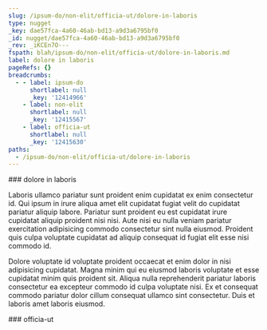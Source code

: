```yaml
---
slug: /ipsum-do/non-elit/officia-ut/dolore-in-laboris
type: nugget
_key: dae57fca-4a60-46ab-bd13-a9d3a6795bf0
_id: nugget/dae57fca-4a60-46ab-bd13-a9d3a6795bf0
_rev: _iKCEn7O---
fspath: blah/ipsum-do/non-elit/officia-ut/dolore-in-laboris.md
label: dolore in laboris
pageRefs: {}
breadcrumbs:
  - - label: ipsum-do
      shortlabel: null
      _key: '12414966'
    - label: non-elit
      shortlabel: null
      _key: '12415567'
    - label: officia-ut
      shortlabel: null
      _key: '12415630'
paths:
  - /ipsum-do/non-elit/officia-ut/dolore-in-laboris
---
```


<NuggetArea>
<Nugget slug="/ipsum-do/non-elit/officia-ut/dolore-in-laboris" type="nugget" _key="dae57fca-4a60-46ab-bd13-a9d3a6795bf0" _id="nugget/dae57fca-4a60-46ab-bd13-a9d3a6795bf0" _rev="_iKCEn7O---" fspath="blah/ipsum-do/non-elit/officia-ut/dolore-in-laboris.md" label="dolore in laboris" paths="/ipsum-do/non-elit/officia-ut/dolore-in-laboris">
<NuggetBody>
### dolore in laboris

Laboris ullamco pariatur sunt proident enim cupidatat ex enim consectetur id. Qui ipsum in irure aliqua amet elit cupidatat fugiat velit do cupidatat pariatur aliquip labore. Pariatur sunt proident eu est cupidatat irure cupidatat aliquip proident nisi nisi. Aute nisi eu nulla veniam pariatur exercitation adipisicing commodo consectetur sint nulla eiusmod. Proident quis culpa voluptate cupidatat ad aliquip consequat id fugiat elit esse nisi commodo id.

Dolore voluptate id voluptate proident occaecat et enim dolor in nisi adipisicing cupidatat. Magna minim qui eu eiusmod laboris voluptate et esse cupidatat minim quis proident sit. Aliqua nulla reprehenderit pariatur laboris consectetur ea excepteur commodo id culpa voluptate nisi. Ex et consequat commodo pariatur dolor cillum consequat ullamco sint consectetur. Duis et laboris amet laboris eiusmod.

</NuggetBody>
<Breadcrumbs>
<Crumbs>
<Crumb _key="12414966" label="ipsum-do" /><Crumb _key="12415567" label="non-elit" /><Crumb _key="12415630" label="officia-ut" />
</Crumbs>
</Breadcrumbs>
</Nugget>

<NuggetsInbound>
</NuggetsInbound>
<NuggetsOutbound>
</NuggetsOutbound>
</NuggetArea>
<PassagesInbound>
<Passage direction="inbound" type="passage" _key="12415630" _id="passage/12415630" _rev="_iKCEn7K---" label="officia-ut" passage="officia-ut" fspath="blah/ipsum-do/non-elit/officia-ut" paths="/ipsum-do/non-elit/officia-ut" slug="/ipsum-do/non-elit/officia-ut">
<NuggetBody>
### officia-ut

</NuggetBody>
<Breadcrumbs>
<Crumbs>
<Crumb _key="12414966" label="ipsum-do" /><Crumb _key="12415567" label="non-elit" />
</Crumbs>
</Breadcrumbs>
</Passage>

</PassagesInbound>
<PassagesOutbound>
</PassagesOutbound>